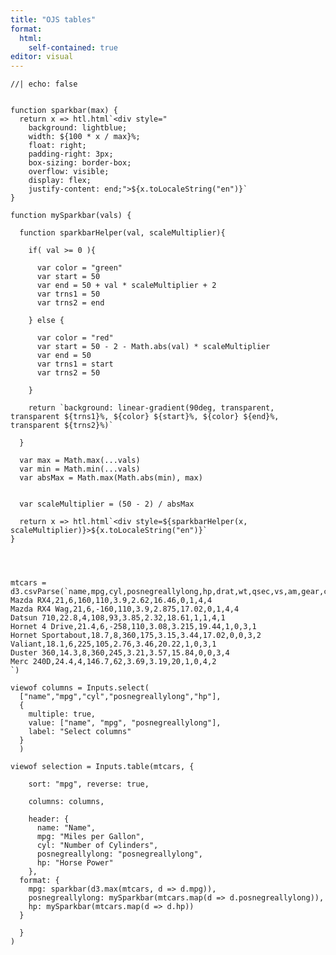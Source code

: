 ```yaml
---
title: "OJS tables"
format:
  html:
    self-contained: true
editor: visual
---
```


```ojs
//| echo: false


function sparkbar(max) {
  return x => htl.html`<div style="
    background: lightblue;
    width: ${100 * x / max}%;
    float: right;
    padding-right: 3px;
    box-sizing: border-box;
    overflow: visible;
    display: flex;
    justify-content: end;">${x.toLocaleString("en")}`
}

function mySparkbar(vals) {

  function sparkbarHelper(val, scaleMultiplier){
  
    if( val >= 0 ){
    
      var color = "green"
      var start = 50
      var end = 50 + val * scaleMultiplier + 2
      var trns1 = 50
      var trns2 = end
    
    } else {
    
      var color = "red"
      var start = 50 - 2 - Math.abs(val) * scaleMultiplier
      var end = 50
      var trns1 = start
      var trns2 = 50
    
    }
    
    return `background: linear-gradient(90deg, transparent, transparent ${trns1}%, ${color} ${start}%, ${color} ${end}%, transparent ${trns2}%)`
  
  }

  var max = Math.max(...vals)
  var min = Math.min(...vals)
  var absMax = Math.max(Math.abs(min), max)


  var scaleMultiplier = (50 - 2) / absMax
  
  return x => htl.html`<div style=${sparkbarHelper(x, scaleMultiplier)}>${x.toLocaleString("en")}`
}




mtcars = d3.csvParse(`name,mpg,cyl,posnegreallylong,hp,drat,wt,qsec,vs,am,gear,carb
Mazda RX4,21,6,160,110,3.9,2.62,16.46,0,1,4,4
Mazda RX4 Wag,21,6,-160,110,3.9,2.875,17.02,0,1,4,4
Datsun 710,22.8,4,108,93,3.85,2.32,18.61,1,1,4,1
Hornet 4 Drive,21.4,6,-258,110,3.08,3.215,19.44,1,0,3,1
Hornet Sportabout,18.7,8,360,175,3.15,3.44,17.02,0,0,3,2
Valiant,18.1,6,225,105,2.76,3.46,20.22,1,0,3,1
Duster 360,14.3,8,360,245,3.21,3.57,15.84,0,0,3,4
Merc 240D,24.4,4,146.7,62,3.69,3.19,20,1,0,4,2
`)

viewof columns = Inputs.select(
  ["name","mpg","cyl","posnegreallylong","hp"],
  {
    multiple: true,
    value: ["name", "mpg", "posnegreallylong"],
    label: "Select columns"
  }
  )

viewof selection = Inputs.table(mtcars, {
  
    sort: "mpg", reverse: true,
    
    columns: columns,
  
    header: {
      name: "Name",
      mpg: "Miles per Gallon",
      cyl: "Number of Cylinders",
      posnegreallylong: "posnegreallylong",
      hp: "Horse Power"
    },
  format: {
    mpg: sparkbar(d3.max(mtcars, d => d.mpg)),
    posnegreallylong: mySparkbar(mtcars.map(d => d.posnegreallylong)),
    hp: mySparkbar(mtcars.map(d => d.hp))
  }
    
  }
)


```

